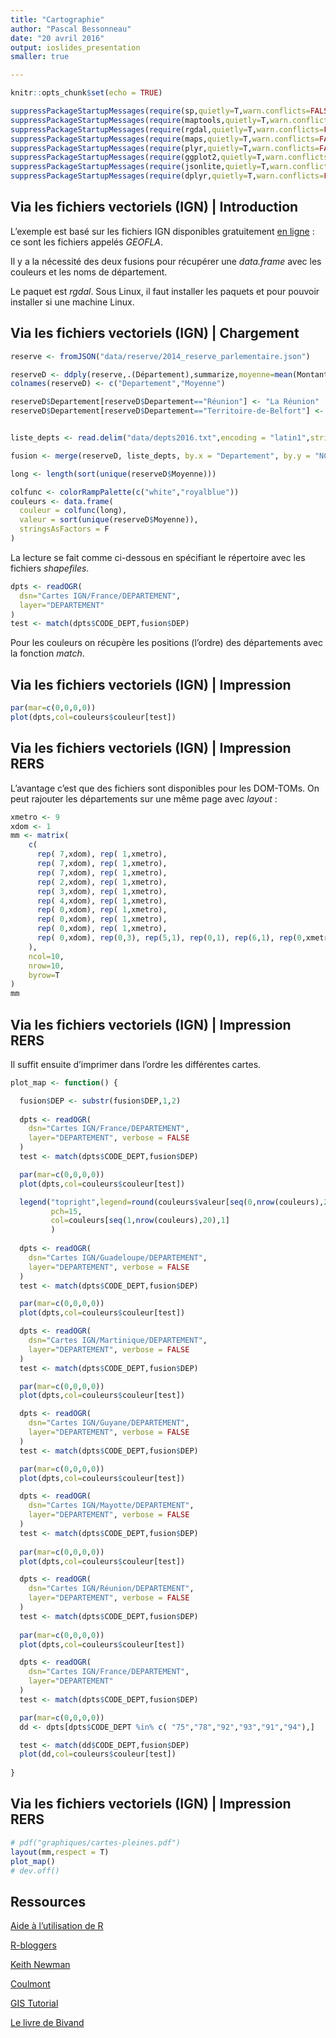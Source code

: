 ---
title: "Cartographie"
author: "Pascal Bessonneau"
date: "20 avril 2016"
output: ioslides_presentation
smaller: true

---

```{r setup, include=FALSE}
knitr::opts_chunk$set(echo = TRUE)

suppressPackageStartupMessages(require(sp,quietly=T,warn.conflicts=FALSE))
suppressPackageStartupMessages(require(maptools,quietly=T,warn.conflicts=FALSE))
suppressPackageStartupMessages(require(rgdal,quietly=T,warn.conflicts=FALSE))
suppressPackageStartupMessages(require(maps,quietly=T,warn.conflicts=FALSE))
suppressPackageStartupMessages(require(plyr,quietly=T,warn.conflicts=FALSE))
suppressPackageStartupMessages(require(ggplot2,quietly=T,warn.conflicts=FALSE))
suppressPackageStartupMessages(require(jsonlite,quietly=T,warn.conflicts=FALSE))
suppressPackageStartupMessages(require(dplyr,quietly=T,warn.conflicts=FALSE))

```

## Via les fichiers vectoriels (IGN) | Introduction

L'exemple est basé sur les fichiers IGN disponibles gratuitement [en ligne](http://professionnels.ign.fr/geofla) : ce 
sont les fichiers appelés *GEOFLA*. 

Il y a la nécessité des deux fusions pour récupérer une _data.frame_
avec les couleurs et les noms de département. 

Le paquet est _rgdal_. Sous Linux, il faut  installer les paquets 
\emph{libgdal1-dev} et \emph{libproj-dev} pour pouvoir installer \emph{rgdal} si
une machine Linux.

## Via les fichiers vectoriels (IGN) | Chargement

```{r, echo = FALSE}
reserve <- fromJSON("data/reserve/2014_reserve_parlementaire.json")

reserveD <- ddply(reserve,.(Département),summarize,moyenne=mean(Montant,na.rm=T))
colnames(reserveD) <- c("Departement","Moyenne")

reserveD$Departement[reserveD$Departement=="Réunion"] <- "La Réunion"
reserveD$Departement[reserveD$Departement=="Territoire-de-Belfort"] <- "Territoire de Belfort"


liste_depts <- read.delim("data/depts2016.txt",encoding = "latin1",stringsAsFactors = F)

fusion <- merge(reserveD, liste_depts, by.x = "Departement", by.y = "NCCENR", all =T)

long <- length(sort(unique(reserveD$Moyenne)))

colfunc <- colorRampPalette(c("white","royalblue"))
couleurs <- data.frame(
  couleur = colfunc(long),
  valeur = sort(unique(reserveD$Moyenne)),
  stringsAsFactors = F
)

```

La lecture se fait comme ci-dessous en spécifiant le répertoire avec les 
fichiers _shapefiles_.

```{r,eval=FALSE}
dpts <- readOGR(
  dsn="Cartes IGN/France/DEPARTEMENT", 
  layer="DEPARTEMENT"
)
test <- match(dpts$CODE_DEPT,fusion$DEP)
```

Pour les couleurs on récupère les positions (l'ordre) des départements avec la 
fonction _match_.

## Via les fichiers vectoriels (IGN) | Impression

```{r,eval=FALSE}
par(mar=c(0,0,0,0))
plot(dpts,col=couleurs$couleur[test])
```

## Via les fichiers vectoriels (IGN) | Impression RERS

L'avantage c'est que des fichiers sont disponibles pour les DOM-TOMs. On peut 
rajouter les départements sur une même page avec _layout_ :

```{r,echo = FALSE}
xmetro <- 9
xdom <- 1
mm <- matrix(
    c(
      rep( 7,xdom), rep( 1,xmetro),
      rep( 7,xdom), rep( 1,xmetro),
      rep( 7,xdom), rep( 1,xmetro),
      rep( 2,xdom), rep( 1,xmetro),
      rep( 3,xdom), rep( 1,xmetro),
      rep( 4,xdom), rep( 1,xmetro),
      rep( 0,xdom), rep( 1,xmetro),
      rep( 0,xdom), rep( 1,xmetro),
      rep( 0,xdom), rep( 1,xmetro),
      rep( 0,xdom), rep(0,3), rep(5,1), rep(0,1), rep(6,1), rep(0,xmetro-6)
    ),
    ncol=10,
    nrow=10,
    byrow=T
)
mm
```

## Via les fichiers vectoriels (IGN) | Impression RERS

Il suffit ensuite d'imprimer dans l'ordre les différentes cartes.


```{r,echo = FALSE}
plot_map <- function() {

  fusion$DEP <- substr(fusion$DEP,1,2)
  
  dpts <- readOGR(
    dsn="Cartes IGN/France/DEPARTEMENT", 
    layer="DEPARTEMENT", verbose = FALSE
  )
  test <- match(dpts$CODE_DEPT,fusion$DEP)

  par(mar=c(0,0,0,0))
  plot(dpts,col=couleurs$couleur[test])

  legend("topright",legend=round(couleurs$valeur[seq(0,nrow(couleurs),20)],0),
         pch=15,
         col=couleurs[seq(1,nrow(couleurs),20),1]
         )
  
  dpts <- readOGR(
    dsn="Cartes IGN/Guadeloupe/DEPARTEMENT", 
    layer="DEPARTEMENT", verbose = FALSE
  )
  test <- match(dpts$CODE_DEPT,fusion$DEP)

  par(mar=c(0,0,0,0))
  plot(dpts,col=couleurs$couleur[test])

  dpts <- readOGR(
    dsn="Cartes IGN/Martinique/DEPARTEMENT", 
    layer="DEPARTEMENT", verbose = FALSE
  )
  test <- match(dpts$CODE_DEPT,fusion$DEP)

  par(mar=c(0,0,0,0))
  plot(dpts,col=couleurs$couleur[test])

  dpts <- readOGR(
    dsn="Cartes IGN/Guyane/DEPARTEMENT", 
    layer="DEPARTEMENT", verbose = FALSE
  )
  test <- match(dpts$CODE_DEPT,fusion$DEP)

  par(mar=c(0,0,0,0))
  plot(dpts,col=couleurs$couleur[test])

  dpts <- readOGR(
    dsn="Cartes IGN/Mayotte/DEPARTEMENT", 
    layer="DEPARTEMENT", verbose = FALSE
  )
  test <- match(dpts$CODE_DEPT,fusion$DEP)
  
  par(mar=c(0,0,0,0))
  plot(dpts,col=couleurs$couleur[test])

  dpts <- readOGR(
    dsn="Cartes IGN/Réunion/DEPARTEMENT", 
    layer="DEPARTEMENT", verbose = FALSE
  )
  test <- match(dpts$CODE_DEPT,fusion$DEP)
  
  par(mar=c(0,0,0,0))
  plot(dpts,col=couleurs$couleur[test])

  dpts <- readOGR(
    dsn="Cartes IGN/France/DEPARTEMENT",
    layer="DEPARTEMENT"
  )
  test <- match(dpts$CODE_DEPT,fusion$DEP)

  par(mar=c(0,0,0,0))
  dd <- dpts[dpts$CODE_DEPT %in% c( "75","78","92","93","91","94"),]

  test <- match(dd$CODE_DEPT,fusion$DEP)
  plot(dd,col=couleurs$couleur[test])
  
}
```


## Via les fichiers vectoriels (IGN) | Impression RERS

```{r, echo = FALSE, message=FALSE}

# pdf("graphiques/cartes-pleines.pdf")
layout(mm,respect = T)
plot_map()
# dev.off()

```



## Ressources

[Aide à l'utilisation de R](https://sites.google.com/site/rgraphiques/5--applications/5--realiser-des-cartes-avec-le-logiciel-r/cartographie_departements)

[R-bloggers](http://www.r-bloggers.com/mapping-with-ggplot-create-a-nice-choropleth-map-in-r/)

[Keith Newman](https://www.students.ncl.ac.uk/keith.newman/r/maps-in-r)

[Coulmont](http://coulmont.com/cartes/rcarto.pdf)

[GIS Tutorial](https://pakillo.github.io/R-GIS-tutorial/)

[Le livre de Bivand](https://www.springer.com/gp/book/9781461476177)



